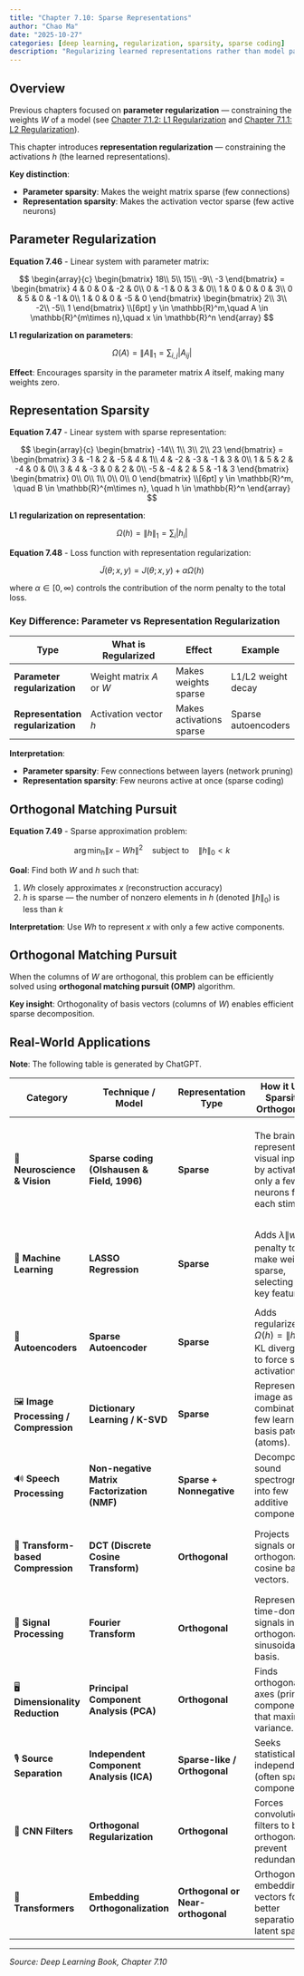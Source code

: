 ```yaml
---
title: "Chapter 7.10: Sparse Representations"
author: "Chao Ma"
date: "2025-10-27"
categories: [deep learning, regularization, sparsity, sparse coding]
description: "Regularizing learned representations rather than model parameters: the difference between parameter sparsity and representation sparsity"
---
```


## Overview

Previous chapters focused on **parameter regularization** — constraining the weights $W$ of a model (see [Chapter 7.1.2: L1 Regularization](l1-regularization.qmd) and [Chapter 7.1.1: L2 Regularization](l2-regularization.qmd)).

This chapter introduces **representation regularization** — constraining the activations $h$ (the learned representations).

**Key distinction**:

- **Parameter sparsity**: Makes the weight matrix sparse (few connections)
- **Representation sparsity**: Makes the activation vector sparse (few active neurons)

## Parameter Regularization

**Equation 7.46** - Linear system with parameter matrix:

$$
\begin{array}{c}
\begin{bmatrix}
18\\
5\\
15\\
-9\\
-3
\end{bmatrix}
=
\begin{bmatrix}
4 & 0 & 0 & -2 & 0\\
0 & -1 & 0 & 3 & 0\\
1 & 0 & 0 & 0 & 3\\
0 & 5 & 0 & -1 & 0\\
1 & 0 & 0 & -5 & 0
\end{bmatrix}
\begin{bmatrix}
2\\
3\\
-2\\
-5\\
1
\end{bmatrix}
\\[6pt]
y \in \mathbb{R}^m,\quad
A \in \mathbb{R}^{m\times n},\quad
x \in \mathbb{R}^n
\end{array}
$$

**L1 regularization on parameters**:

$$
\Omega(A) = \|A\|_1 = \sum_{i,j} |A_{ij}|
$$

**Effect**: Encourages sparsity in the parameter matrix $A$ itself, making many weights zero.

## Representation Sparsity

**Equation 7.47** - Linear system with sparse representation:

$$
\begin{array}{c}
\begin{bmatrix}
-14\\
1\\
3\\
2\\
23
\end{bmatrix}
=
\begin{bmatrix}
3 & -1 & 2 & -5 & 4 & 1\\
4 & -2 & -3 & -1 & 3 & 0\\
1 & 5 & 2 & -4 & 0 & 0\\
3 & 4 & -3 & 0 & 2 & 0\\
-5 & -4 & 2 & 5 & -1 & 3
\end{bmatrix}
\begin{bmatrix}
0\\
0\\
1\\
0\\
0\\
0
\end{bmatrix}
\\[6pt]
y \in \mathbb{R}^m, \quad
B \in \mathbb{R}^{m\times n}, \quad
h \in \mathbb{R}^n
\end{array}
$$

**L1 regularization on representation**:

$$
\Omega(h) = \|h\|_1 = \sum_{i} |h_i|
$$

**Equation 7.48** - Loss function with representation regularization:

$$
\tilde{J}(\theta; x, y) = J(\theta; x, y) + \alpha \Omega(h)
$$

where $\alpha \in [0, \infty)$ controls the contribution of the norm penalty to the total loss.

### Key Difference: Parameter vs Representation Regularization

| Type | What is Regularized | Effect | Example |
|------|-------------------|--------|---------|
| **Parameter regularization** | Weight matrix $A$ or $W$ | Makes weights sparse | L1/L2 weight decay |
| **Representation regularization** | Activation vector $h$ | Makes activations sparse | Sparse autoencoders |

**Interpretation**:

- **Parameter sparsity**: Few connections between layers (network pruning)
- **Representation sparsity**: Few neurons active at once (sparse coding)

## Orthogonal Matching Pursuit

**Equation 7.49** - Sparse approximation problem:

$$
\arg\min_h \|x - Wh\|^2 \quad \text{subject to} \quad \|h\|_0 < k
$$

**Goal**: Find both $W$ and $h$ such that:

1. $Wh$ closely approximates $x$ (reconstruction accuracy)
2. $h$ is sparse — the number of nonzero elements in $h$ (denoted $\|h\|_0$) is less than $k$

**Interpretation**: Use $Wh$ to represent $x$ with only a few active components.

::: {.callout-note}
## Orthogonal Matching Pursuit

When the columns of $W$ are orthogonal, this problem can be efficiently solved using **orthogonal matching pursuit (OMP)** algorithm.

**Key insight**: Orthogonality of basis vectors (columns of $W$) enables efficient sparse decomposition.
:::

## Real-World Applications

**Note**: The following table is generated by ChatGPT.

| Category | Technique / Model | Representation Type | How it Uses Sparsity / Orthogonality | Real-World Example / Effect |
|----------|-------------------|---------------------|-------------------------------------|----------------------------|
| 🧠 **Neuroscience & Vision** | **Sparse coding (Olshausen & Field, 1996)** | **Sparse** | The brain represents visual inputs by activating only a few neurons for each stimulus. | Explains receptive fields in V1 visual cortex — neurons respond only to specific edges or orientations. |
| 🧮 **Machine Learning** | **LASSO Regression** | **Sparse** | Adds $\lambda \|w\|_1$ penalty to make weights sparse, selecting only key features. | Feature selection in predictive models (finance, genomics, etc.). |
| 🧩 **Autoencoders** | **Sparse Autoencoder** | **Sparse** | Adds regularizer $\Omega(h) = \|h\|_1$ or KL divergence to force sparse activations. | Used in image compression and pretraining deep networks (unsupervised learning). |
| 🖼️ **Image Processing / Compression** | **Dictionary Learning / K-SVD** | **Sparse** | Represent an image as a combination of few learned basis patches (atoms). | JPEG-like compression, denoising, super-resolution. |
| 🔊 **Speech Processing** | **Non-negative Matrix Factorization (NMF)** | **Sparse + Nonnegative** | Decomposes sound spectrograms into few additive components. | Source separation (e.g., separating voice from music). |
| 🧠 **Transform-based Compression** | **DCT (Discrete Cosine Transform)** | **Orthogonal** | Projects signals onto orthogonal cosine basis vectors. | JPEG compression — energy concentrated in few coefficients. |
| 📶 **Signal Processing** | **Fourier Transform** | **Orthogonal** | Represents time-domain signals in orthogonal sinusoidal basis. | Audio, RF, vibration analysis. |
| 🖥️ **Dimensionality Reduction** | **Principal Component Analysis (PCA)** | **Orthogonal** | Finds orthogonal axes (principal components) that maximize variance. | Dimensionality reduction, data visualization. |
| 🎙️ **Source Separation** | **Independent Component Analysis (ICA)** | **Sparse-like / Orthogonal** | Seeks statistically independent (often sparse) components. | Blind source separation ("cocktail party problem"). |
| 🤖 **CNN Filters** | **Orthogonal Regularization** | **Orthogonal** | Forces convolution filters to be orthogonal to prevent redundancy. | Improves training stability and generalization. |
| 💾 **Transformers** | **Embedding Orthogonalization** | **Orthogonal or Near-orthogonal** | Orthogonalizes embedding vectors for better separation in latent space. | Improves language model expressiveness and prevents collapse. |

---

*Source: Deep Learning Book, Chapter 7.10*

